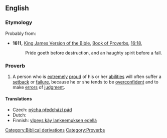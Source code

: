 ==English==

===Etymology===
Probably from:
* '''1611,''' [[w:King James Version of the Bible|King James Version of the Bible]], [[w:Book of Proverbs|Book of Proverbs]], [[s:Bible (King James)/Proverbs#Chapter 16|16:18]],
*:Pride goeth before destruction, and an haughty spirit before a fall.

===Proverb===
{{infl|en|phrase|head=[[pride]] [[comes]] [[before]] [[a]] [[fall]]}}

# A person who is [[extremely]] [[proud]] of his or her [[ability|abilities]] will often suffer a [[setback]] or [[failure]], because he or she tends to be [[overconfident]] and to make [[error]]s of [[judgment]].

====Translations====
* Czech: [[pýcha předchází pád]]
* Dutch: {{t|nl|hoogmoed komt voor de val}}
* Finnish: [[ylpeys käy lankeemuksen edellä]]

[[Category:Biblical derivations]]
[[Category:Proverbs]]